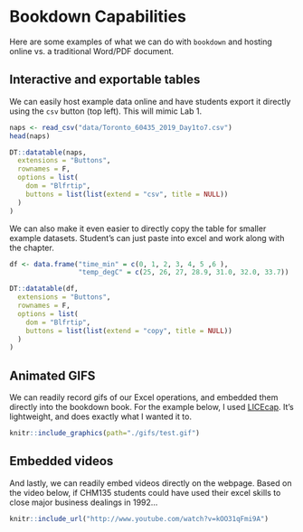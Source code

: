 # Bookdown Capabilities {#capabilities}


Here are some examples of what we can do with `bookdown` and hosting online vs. a traditional Word/PDF document. 

## Interactive and exportable tables

We can easily host example data online and have students export it directly using the `csv` button (top left). This will mimic Lab 1. 

```r


naps <- read_csv("data/Toronto_60435_2019_Day1to7.csv")
head(naps)
```

```r

DT::datatable(naps,
  extensions = "Buttons",
  rownames = F,
  options = list(
    dom = "Blfrtip",
    buttons = list(list(extend = "csv", title = NULL))
  )
)

```



We can also make it even easier to directly copy the table for smaller example datasets. Student's can just paste into excel and work along with the chapter. 

```r
df <- data.frame("time_min" = c(0, 1, 2, 3, 4, 5 ,6 ),
                 "temp_degC" = c(25, 26, 27, 28.9, 31.0, 32.0, 33.7))

DT::datatable(df,
  extensions = "Buttons",
  rownames = F,
  options = list(
    dom = "Blfrtip",
    buttons = list(list(extend = "copy", title = NULL))
  )
)

```
## Animated GIFS

We can readily record gifs of our Excel operations, and embedded them directly into the bookdown book. For the example below, I used [LICEcap](https://www.cockos.com/licecap/). It's lightweight, and does exactly what I wanted it to. 

```r
knitr::include_graphics(path="./gifs/test.gif")
```

## Embedded videos

And lastly, we can readily embed videos directly on the webpage. Based on the video below, if CHM135 students could have used their excel skills to close major business dealings in 1992...



```r
knitr::include_url("http://www.youtube.com/watch?v=kOO31qFmi9A")
```


